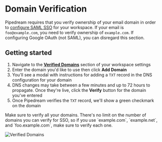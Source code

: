 
# Domain Verification

Pipedream requires that you verify ownership of your email domain in order to [configure SAML SSO](/workspaces/sso/) for your workspace. If your email is `foo@example.com`, you need to verify ownership of `example.com`. If configuring Google OAuth (not SAML), you can disregard this section.

## Getting started

1. Navigate to the **[Verified Domains](https://pipedream.com/settings/domains)** section of your workspace settings
2. Enter the domain you'd like to use then click **Add Domain**
3. You'll see a modal with instructions for adding a `TXT` record in the DNS configuration for your domain
4. DNS changes may take between a few minutes and up to 72 hours to propagate. Once they're live, click the **Verify** button for the domain you've entered
5. Once Pipedream verifies the `TXT` record, we'll show a green checkmark on the domain

<Callout type="info">
Make sure to verify all your domains. There's no limit on the number of domains you can verify for SSO, so if you use `example.com`, `example.net`, and `foo.example.com`, make sure to verify each one.
</Callout>

![Verified Domains](https://res.cloudinary.com/pipedreamin/image/upload/v1699938431/verified-domains_qcjpnb.png)
